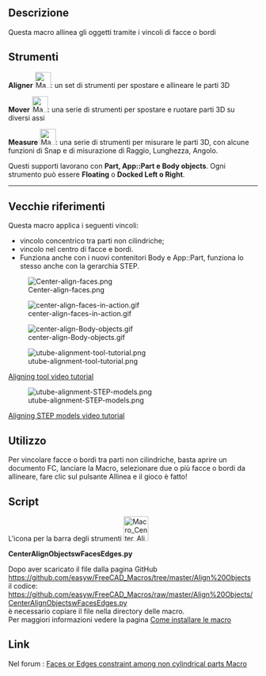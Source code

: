 <languages/>
{{VeryImportantMessage|Ora questi strumenti sono inclusi nell'ambiente [[Manipulator Workbench/it|Manipulator]]. Installare questo workbench per gli ultimi aggiornamenti su questi strumenti.}}

<div class="mw-translate-fuzzy">
{{Macro/it
|Name=Center Faces of Parts
|Translate=Centra e allinea facce e bordi
|Icon=Macro_Center_Align_Objects_with_Faces_or_Edges.svg
|Description=Allinea gli oggetti vincolando le facce o i bordi. Ora questi strumenti sono inclusi nell'ambiente [[Manipulator Workbench/it|Manipulator]]. Installare questo workbench per gli ultimi aggiornamenti su questi strumenti
|Author=easyw-fc
|Version=1.5.3
|Date=2017-10-01
|FCVersion=All
|Download=[https://www.freecadweb.org/wiki/images/e/ee/Macro_Center_Align_Objects_with_Faces_or_Edges.svg ToolBar Icon]<br/>[https://www.freecadweb.org/wiki/images/3/3d/Manipulator_Mover.svg Mover-icon]<br/>[https://www.freecadweb.org/wiki/images/1/10/Manipulator_Caliper.svg Caliper-icon]
}}
</div>

==Descrizione==
Questa macro allinea gli oggetti tramite i vincoli di facce o bordi

{{Codeextralink|https://raw.githubusercontent.com/easyw/FreeCAD_Macros/master/Align%20Objects/CenterAlignObjectswFacesEdges.py}}

<span id="Tools"></span>
==Strumenti==

'''Aligner''' [[File:Macro_Center_Align_Objects_with_Faces_or_Edges.svg|32px]]: un set di strumenti per spostare e allineare le parti 3D

'''Mover'''  [[File:Manipulator_Mover.svg|32px]]:  una serie di strumenti per spostare e ruotare parti 3D su diversi assi

'''Measure''' [[File:Manipulator_Caliper.svg|32px]]: una serie di strumenti per misurare le parti 3D, con alcune funzioni di Snap e di misurazione di Raggio, Lunghezza, Angolo. 

Questi supporti lavorano con '''Part, App::Part e Body objects'''.
Ogni strumento può essere '''Floating''' o '''Docked Left o Right'''.

----

<span id="OLD_References"></span>
== Vecchie riferimenti ==

Questa macro applica i seguenti vincoli:
* vincolo concentrico tra parti non cilindriche;
* vincolo nel centro di facce e bordi.
* Funziona anche con i nuovi contenitori Body e App::Part, funziona lo stesso anche con la gerarchia STEP.

[[File:Center-align-faces.png ]]

[[File:center-align-faces-in-action.gif]]

[[File:center-align-Body-objects.gif]]

[[File:utube-alignment-tool-tutorial.png]]

[https://youtu.be/qzixT157jJU Aligning tool video tutorial]

[[File:utube-alignment-STEP-models.png]]

[https://youtu.be/aQcPqhlgHBU Aligning STEP models video tutorial]


==Utilizzo==
Per vincolare facce o bordi tra parti non cilindriche, basta aprire un documento FC, lanciare la Macro, selezionare due o più facce o bordi da allineare, fare clic sul pulsante Allinea e il gioco è fatto! 

<div class="mw-translate-fuzzy">
==Script==
L'icona per la barra degli strumenti [[File:Macro_Center_Align_Objects_with_Faces_or_Edges.png|50px|link=https://www.freecadweb.org/wiki/File:Macro_Center_Align_Objects_with_Faces_or_Edges.svg]]
</div>

'''CenterAlignObjectswFacesEdges.py'''

Dopo aver scaricato il file dalla pagina GitHub<br />
https://github.com/easyw/FreeCAD_Macros/tree/master/Align%20Objects
<br />
il codice:
<br />
https://github.com/easyw/FreeCAD_Macros/raw/master/Align%20Objects/CenterAlignObjectswFacesEdges.py
<br />
è necessario copiare il file nella directory delle macro.
<br />
Per maggiori informazioni vedere la pagina [[How to install macros/it|Come installare le macro]]

<div class="mw-translate-fuzzy">
==Link==
Nel forum :  [http://forum.freecadweb.org/viewtopic.php?f=22&t=18655 Faces or Edges constraint among non cylindrical parts Macro]
</div>

{{clear}}